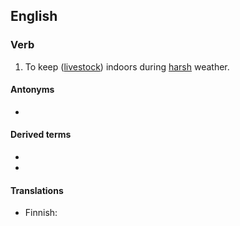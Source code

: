 ==English==

===Verb===
{{en-verb}}

# {{lb|en|transitive}} To keep ([[livestock]]) indoors during [[harsh]] weather.

====Antonyms====
* {{l|en|outwinter}}

====Derived terms====
* {{l|en|in-wintered}}<!--adjective-->
* {{l|en|in-wintering}}<!--noun-->

====Translations====
{{trans-top|to keep indoors}}
* Finnish: {{t+|fi|pitää}} {{t+|fi|sisällä}}
{{trans-mid}}
{{trans-bottom}}